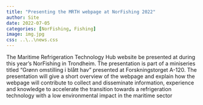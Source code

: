 ```yaml
---
title: "Presenting the MRTH webpage at NorFishing 2022"
author: Site
date: 2022-07-05
categories: [NorFishing, Fishing]
image: img.jpg
css: ..\..\news.css
---
```

::: {.main-text}

The Maritime Refrigeration Technology Hub website be presented at during this year’s NorFishing in Trondheim. The presentation is part of a miniseries titled “Grønn omstilling i blått hav” presented at Forskningstorget A-120. The presentation will give a short overview of the webpage and explain how the webpage will contribute to collect and disseminate information, experience and knowledge to accelerate the transition towards a refrigeration technology with a low environmental impact in the maritime sector

:::